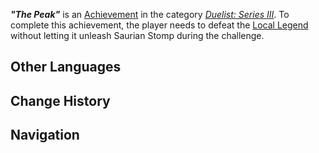 {{Achievement Infobox
|title        = "The Peak"
|id           = 82281
|order id     = 2281
|category     = Duelist: Series III
|description  = During the course of completing a single challenge, do not let The Peak unleash its Saurian Stomp.
|requirements = 
|primogems    = 20
|tracking     = 
|topic        = Local Legend;The Peak
|quest        = 
|hidden       = 
|set          = "The Peak" (Achievement)
|tier         = 3
|tiers_total  = 3
}}
'''''"The Peak"''''' is an [[Achievement]] in the category ''[[Duelist: Series III]]''. To complete this achievement, the player needs to defeat the [[Local Legend]] {{Enemy|The Peak|text=The Peak &mdash; Mutant Species That Fell into the Volcano}} without letting it unleash Saurian Stomp during the challenge.
<!--
==Gameplay Notes==
<gallery>
Achievement The Peak Location.png|Map Location
Achievement The Peak Location Context.png|Location Context
</gallery>
-->
==Other Languages==
{{Transclude|"The Peak" (Achievement)|Other Languages}}

==Change History==
{{Change History|5.5}}

==Navigation==
{{Achievement Navbox}}